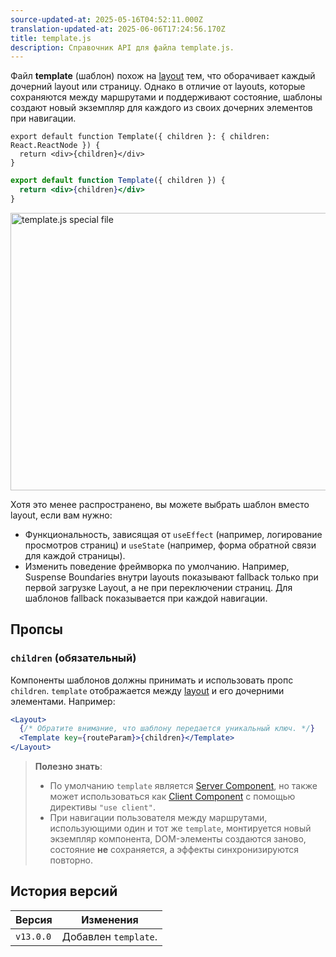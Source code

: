 ```yaml
---
source-updated-at: 2025-05-16T04:52:11.000Z
translation-updated-at: 2025-06-06T17:24:56.170Z
title: template.js
description: Справочник API для файла template.js.
---
```


Файл **template** (шаблон) похож на [layout](/docs/app/building-your-application/routing/pages-and-layouts#layouts) тем, что оборачивает каждый дочерний layout или страницу. Однако в отличие от layouts, которые сохраняются между маршрутами и поддерживают состояние, шаблоны создают новый экземпляр для каждого из своих дочерних элементов при навигации.

```tsx filename="app/template.tsx" switcher
export default function Template({ children }: { children: React.ReactNode }) {
  return <div>{children}</div>
}
```

```jsx filename="app/template.jsx" switcher
export default function Template({ children }) {
  return <div>{children}</div>
}
```

<Image
  alt="template.js special file"
  srcLight="/docs/light/template-special-file.png"
  srcDark="/docs/dark/template-special-file.png"
  width="1600"
  height="444"
/>

Хотя это менее распространено, вы можете выбрать шаблон вместо layout, если вам нужно:

- Функциональность, зависящая от `useEffect` (например, логирование просмотров страниц) и `useState` (например, форма обратной связи для каждой страницы).
- Изменить поведение фреймворка по умолчанию. Например, Suspense Boundaries внутри layouts показывают fallback только при первой загрузке Layout, а не при переключении страниц. Для шаблонов fallback показывается при каждой навигации.

## Пропсы

### `children` (обязательный)

Компоненты шаблонов должны принимать и использовать пропс `children`. `template` отображается между [layout](/docs/app/api-reference/file-conventions/layout) и его дочерними элементами. Например:

```jsx filename="Output"
<Layout>
  {/* Обратите внимание, что шаблону передается уникальный ключ. */}
  <Template key={routeParam}>{children}</Template>
</Layout>
```

> **Полезно знать**:
>
> - По умолчанию `template` является [Server Component](/docs/app/building-your-application/rendering/server-components), но также может использоваться как [Client Component](/docs/app/building-your-application/rendering/client-components) с помощью директивы `"use client"`.
> - При навигации пользователя между маршрутами, использующими один и тот же `template`, монтируется новый экземпляр компонента, DOM-элементы создаются заново, состояние **не** сохраняется, а эффекты синхронизируются повторно.

## История версий

| Версия    | Изменения               |
| --------- | ----------------------- |
| `v13.0.0` | Добавлен `template`.    |